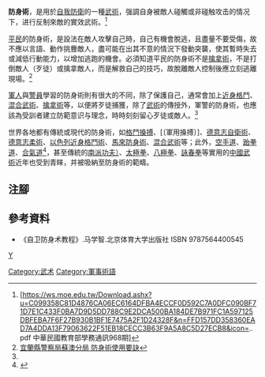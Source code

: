 '''防身術'''，是用於[[自我防衛|自我防衛]]的一種[[武術|武術]]，强調自身被敵人碰觸或非碰触攻击的情况下，进行反制來敵的實效武術。<ref name=學務>[https://ws.moe.edu.tw/Download.ashx?u=C099358C81D4876CA06EC6164DFBA4ECCF0D592C7A0DFC090BF71D7E1C433F0BA7D9D5DD788C9E2DCA500BA184DE7B971FC1A597125DBFEBA7F6F27B930B1BF1E7475A2F1D24328F&n=FFD157DD358360EAD7A4DDA13F79063622F51EB18CECC3B63F9A5A8C5D27ECB8&icon=..pdf 中華民國教育部學務通訊968期]</ref>

[[平民|平民]]的防身術，是設法在敵人攻擊自己時，自己有機會脫逃，且盡量不要受傷，故不應以言語、動作挑釁敵人，盡可能在出其不意的情況下發動突襲，使其暫時失去或減低行動能力，以增加逃跑的機會。必須知道平民的防身術不是[[擒拿術|擒拿術]]，不是打倒敵人（歹徒）或擒拿敵人，而是解救自己的技巧，故脫離敵人控制後應立刻逃離現場。<ref name=蘇澳>[https://ilcpbsa.e-land.gov.tw/cp.aspx?n=2136962CV2ACC2R6 宜蘭縣警察局蘇澳分局 防身術使用要訣]</ref>

[[軍人|軍人]]與[[警員|警員]]學習的防身術則有很大的不同，除了保護自己，通常會加上[[近身格鬥|近身格鬥]]、[[混合武術|混合武術]]、[[擒拿術|擒拿術]]等，以便將歹徒捕獲，除了[[武術|武術]]的傳授外，軍警的防身術，也應該為受訓者建立防範意识与理念，時時刻刻留心歹徒或敵人。<ref name=學務/>

世界各地都有傳統或現代的防身術，如[[格鬥搡搏|格鬥搡搏]]、[〔軍用搡搏〕]、[[德意志自衛術|德意志自衛術]]、[[德意志柔術|德意志柔術]]、[[以色列近身格鬥術|以色列近身格鬥術]]、[[馬來防身術|馬來防身術]]、[[混合武術|混合武術]]等；此外，[[空手道|空手道]]、[[跆拳道|跆拳道]]、[[合氣道|合氣道]]<ref>{{Cite web |url=http://aikidobravo.wixsite.com/site |title=合氣道及其基本技法介紹 |accessdate=2017-02-08 |archive-date=2017-02-11 |archive-url=https://web.archive.org/web/20170211080656/http://aikidobravo.wixsite.com/site |dead-url=no }}</ref>，甚至傳統的[[南派功夫〕|南派功夫〕]]、[[太極拳|太極拳]]、[[八極拳|八極拳]]、[[詠春拳|詠春拳]]等實用的[[中國武術|中國武術]]近年也受到青睐，并被吸納至防身術的範疇。

==注腳==
{{reflist|1}}
==參考資料==
*《自卫防身术教程》.马学智.北京体育大学出版社 ISBN 9787564400545

[[Category:武术|Category:武术]]
[[category:搏擊運動|Y]]
[[Category:軍事術語|Category:軍事術語]]